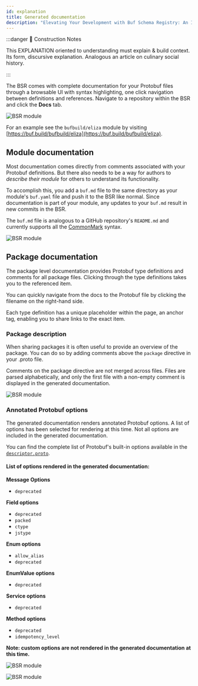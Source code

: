 ```yaml
---
id: explanation
title: Generated documentation
description: "Elevating Your Development with Buf Schema Registry: An In-Depth Guide to Understanding and Leveraging Automated Documentation"
---
```



:::danger 🚧 Construction Notes

This EXPLANATION oriented to understanding must explain & build context. Its form, discursive explanation. Analogous an
article on culinary social history.

:::

<Cards>
  <Card
    name="🖌 Tutorial"
    url="../../tutorials/getting-started/getting-started-with-bsr"
    description="Are you ready to elevate your schema management game and streamline your development process?"
  />
  <Card
    name="🚧 How To"
    url="#"
    description="Nisl tincidunt eget nullam non. Sed cras ornare arcu dui vivamus. Id neque aliquam vestibulum morbi blandit. Turpis nunc eget lorem dolor sed."
  />
  <Card
    name="🧱 Reference"
    url="#"
    description="Integer malesuada nunc vel risus commodo viverra maecenas accumsan. Faucibus vitae aliquet nec ullamcorper sit amet."
  />
  <Card
    name="🏗 Explanation"
    url="#"
    description="Scelerisque varius morbi enim nunc faucibus a pellentesque sit amet. Aenean sed adipiscing diam donec adipiscing tristique risus."
  />
</Cards>


The BSR comes with complete documentation for your Protobuf files through a
browsable UI with syntax highlighting, one click navigation between definitions
and references. Navigate to a repository within the BSR and click the **Docs**
tab.

<Image
alt="BSR module"
src="/img/bsr/gen_docs-3.png"
caption="The documentation link in the BSR interface"
/>

For an example see the `bufbuild/eliza` module by visiting
[https://buf.build/bufbuild/eliza](https://buf.build/bufbuild/eliza).

## Module documentation

Most documentation comes directly from comments associated with your Protobuf
definitions. But there also needs to be a way for authors to _describe their
module_ for others to understand its functionality.

To accomplish this, you add a `buf.md` file to the same directory as your
module's `buf.yaml` file and push it to the BSR like normal. Since documentation
is part of your module, any updates to your `buf.md` result in new commits in
the BSR.

The `buf.md` file is analogous to a GitHub repository's `README.md` and
currently supports all the [CommonMark](https://commonmark.org) syntax.

<Image
alt="BSR module"
src="/img/bsr/gen_docs-2.png"
caption="Documentation generated from Markdown"
/>

## Package documentation

The package level documentation provides Protobuf type definitions and comments
for all package files. Clicking through the type definitions takes you to the
referenced item.

You can quickly navigate from the docs to the Protobuf file by clicking the
filename on the right-hand side.

Each type definition has a unique placeholder within the page, an anchor tag,
enabling you to share links to the exact item.

### Package description

When sharing packages it is often useful to provide an overview of the package.
You can do so by adding comments above the `package` directive in your .proto
file.

Comments on the package directive are not merged across files. Files are parsed
alphabetically, and only the first file with a non-empty comment is displayed in
the generated documentation.

<Image
alt="BSR module"
src="/img/bsr/gen_docs-1_v2.png"
caption="Generated package documentation"
/>

### Annotated Protobuf options

The generated documentation renders annotated Protobuf options. A list of options has been selected for rendering at this time. Not all options are included in the generated documentation.

You can find the complete list of Protobuf's built-in options available in the [`descriptor.proto`](https://github.com/protocolbuffers/protobuf/blob/main/src/google/protobuf/descriptor.proto#L312).

#### List of options rendered in the generated documentation:

**Message Options**
- `deprecated`

**Field options**
- `deprecated`
- `packed`
- `ctype`
- `jstype`

**Enum options**
- `allow_alias`
- `deprecated`

**EnumValue options**
- `deprecated`

**Service options**
- `deprecated`

**Method options**
- `deprecated`
- `idempotency_level`

**Note: custom options are not rendered in the generated documentation at this time.**

<Image
alt="BSR module"
src="/img/bsr/gen_docs-4.png"
caption="Deprecated option rendered in the index"
/>

<Image
alt="BSR module"
src="/img/bsr/gen_docs-5.png"
caption="Options rendered in source code style"
/>